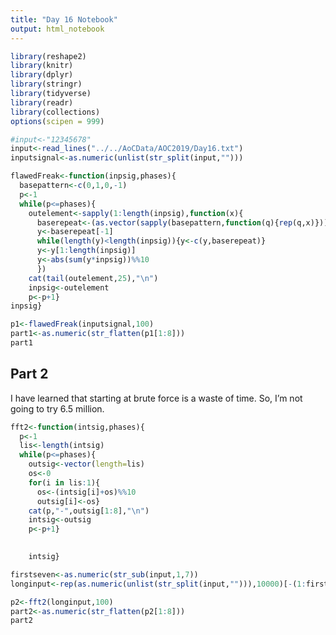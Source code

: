```yaml
---
title: "Day 16 Notebook"
output: html_notebook
---
```


```r
library(reshape2)
library(knitr)
library(dplyr)
library(stringr)
library(tidyverse)
library(readr)
library(collections)
options(scipen = 999)
```

```r
#input<-"12345678"
input<-read_lines("../../AoCData/AOC2019/Day16.txt")
inputsignal<-as.numeric(unlist(str_split(input,"")))
```


```r
flawedFreak<-function(inpsig,phases){
  basepattern<-c(0,1,0,-1)
  p<-1
  while(p<=phases){
    outelement<-sapply(1:length(inpsig),function(x){
      baserepeat<-(as.vector(sapply(basepattern,function(q){rep(q,x)})))
      y<-baserepeat[-1]
      while(length(y)<length(inpsig)){y<-c(y,baserepeat)}
      y<-y[1:length(inpsig)]
      y<-abs(sum(y*inpsig))%%10
      })
    cat(tail(outelement,25),"\n")
    inpsig<-outelement
    p<-p+1}
inpsig}
```


```r
p1<-flawedFreak(inputsignal,100)
part1<-as.numeric(str_flatten(p1[1:8]))
part1
```
## Part 2

I have learned that starting at brute force is a waste of time.  So, I'm not going to try 6.5 million.

```r
fft2<-function(intsig,phases){
  p<-1
  lis<-length(intsig)
  while(p<=phases){
    outsig<-vector(length=lis)
    os<-0
    for(i in lis:1){
      os<-(intsig[i]+os)%%10
      outsig[i]<-os}
    cat(p,"-",outsig[1:8],"\n")
    intsig<-outsig
    p<-p+1}

  
    intsig}


```

```r
firstseven<-as.numeric(str_sub(input,1,7))
longinput<-rep(as.numeric(unlist(str_split(input,""))),10000)[-(1:firstseven)]
```


```r
p2<-fft2(longinput,100)
part2<-as.numeric(str_flatten(p2[1:8]))
part2
```
